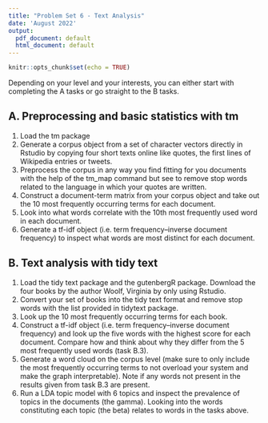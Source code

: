 ```yaml
---
title: "Problem Set 6 - Text Analysis"
date: 'August 2022'
output:
  pdf_document: default
  html_document: default
---
```


```r
knitr::opts_chunk$set(echo = TRUE)
```

Depending on your level and your interests, you can either start with completing the A tasks or go straight to the B tasks.

## A. Preprocessing and basic statistics with tm
1. Load the tm package
2. Generate a corpus object from a set of character vectors directly in Rstudio by copying four short texts online like quotes, the first lines of Wikipedia entries or tweets.
3. Preprocess the corpus in any way you find fitting for you documents with the help of the tm_map command but see to remove stop words related to the language in which your quotes are written.
4. Construct a document-term matrix from your corpus object and take out the 10 most frequently occurring terms for each document.
5. Look into what words correlate with the 10th most frequently used word in each document.
6. Generate a tf-idf object (i.e. term frequency–inverse document frequency) to inspect what words are most distinct for each document.

## B. Text analysis with tidy text
1. Load the tidy text package and the gutenbergR package. Download the four books by the author Woolf, Virginia by only using Rstudio.
2. Convert your set of books into the tidy text format and remove stop words with the list provided in tidytext package.
3. Look up the 10 most frequently occurring terms for each book.
4. Construct a tf-idf object (i.e. term frequency–inverse document frequency) and look up the five words with the highest score for each document. Compare how and think about why they differ from the 5 most frequently used words (task B.3).
5. Generate a word cloud on the corpus level (make sure to only include the most frequently occurring terms to not overload your system and make the graph interpretable). Note if any words not present in the results given from task B.3 are present.
6. Run a LDA topic model with 6 topics and inspect the prevalence of topics in the documents (the gamma). Looking into the words constituting each topic (the beta) relates to words in the tasks above.